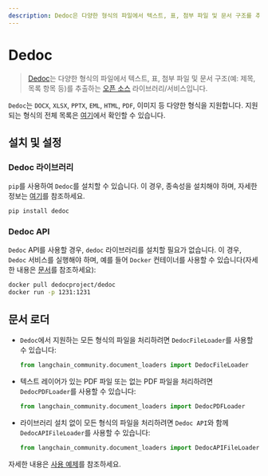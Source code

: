 ```yaml
---
description: Dedoc은 다양한 형식의 파일에서 텍스트, 표, 첨부 파일 및 문서 구조를 추출하는 오픈 소스 라이브러리입니다.
---
```


# Dedoc

> [Dedoc](https://dedoc.readthedocs.io)는 다양한 형식의 파일에서 텍스트, 표, 첨부 파일 및 문서 구조(예: 제목, 목록 항목 등)를 추출하는 [오픈 소스](https://github.com/ispras/dedoc) 라이브러리/서비스입니다.

`Dedoc`는 `DOCX`, `XLSX`, `PPTX`, `EML`, `HTML`, `PDF`, 이미지 등 다양한 형식을 지원합니다. 지원되는 형식의 전체 목록은 [여기](https://dedoc.readthedocs.io/en/latest/#id1)에서 확인할 수 있습니다.

## 설치 및 설정

### Dedoc 라이브러리

`pip`를 사용하여 `Dedoc`를 설치할 수 있습니다. 이 경우, 종속성을 설치해야 하며, 자세한 정보는 [여기](https://dedoc.readthedocs.io/en/latest/getting_started/installation.html)를 참조하세요.

```bash
pip install dedoc
```


### Dedoc API

`Dedoc` API를 사용할 경우, `dedoc` 라이브러리를 설치할 필요가 없습니다. 이 경우, `Dedoc` 서비스를 실행해야 하며, 예를 들어 `Docker` 컨테이너를 사용할 수 있습니다(자세한 내용은 [문서](https://dedoc.readthedocs.io/en/latest/getting_started/installation.html#install-and-run-dedoc-using-docker)를 참조하세요):

```bash
docker pull dedocproject/dedoc
docker run -p 1231:1231
```


## 문서 로더

* `Dedoc`에서 지원하는 모든 형식의 파일을 처리하려면 `DedocFileLoader`를 사용할 수 있습니다:
  
  ```python
  from langchain_community.document_loaders import DedocFileLoader
  ```

* 텍스트 레이어가 있는 PDF 파일 또는 없는 PDF 파일을 처리하려면 `DedocPDFLoader`를 사용할 수 있습니다:
  
  ```python
  from langchain_community.document_loaders import DedocPDFLoader
  ```

* 라이브러리 설치 없이 모든 형식의 파일을 처리하려면 `Dedoc API`와 함께 `DedocAPIFileLoader`를 사용할 수 있습니다:
  
  ```python
  from langchain_community.document_loaders import DedocAPIFileLoader
  ```


자세한 내용은 [사용 예제](/docs/integrations/document_loaders/dedoc)를 참조하세요.